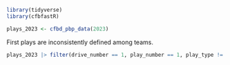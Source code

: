 ```r
library(tidyverse)
library(cfbfastR)
```


```r
plays_2023 <- cfbd_pbp_data(2023)
```

First plays are inconsistently defined among teams.

```r
plays_2023 |> filter(drive_number == 1, play_number == 1, play_type != 'Kickoff') |> distinct(home, play_type)
```
